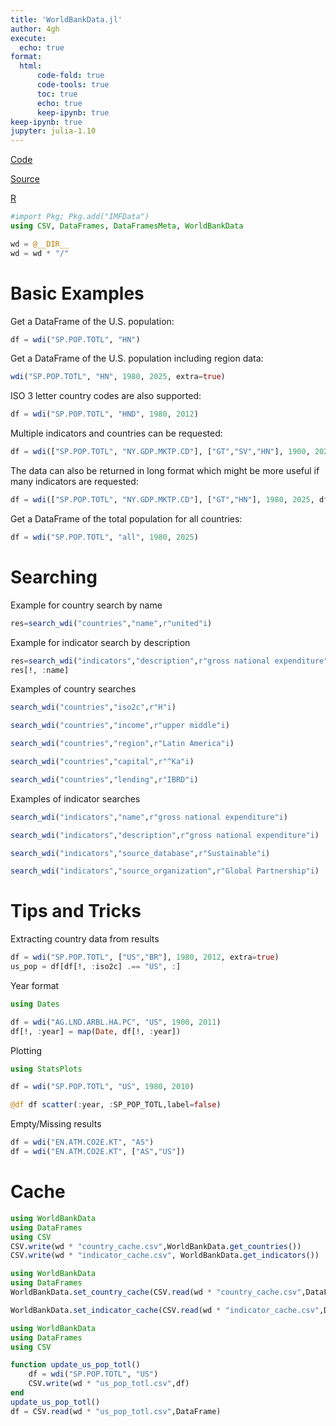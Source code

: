 ```yaml
---
title: 'WorldBankData.jl'
author: 4gh
execute:
  echo: true
format:
  html:
      code-fold: true
      code-tools: true
      toc: true
      echo: true
      keep-ipynb: true
keep-ipynb: true
jupyter: julia-1.10
---
```


[Code](https://github.com/4gh/WorldBankData.jl)

[Source](https://data.worldbank.org/)

[R](https://vincentarelbundock.github.io/WDI/#/)

```julia
#import Pkg; Pkg.add("IMFData")
using CSV, DataFrames, DataFramesMeta, WorldBankData

wd = @__DIR__
wd = wd * "/"
```

# Basic Examples

Get a DataFrame of the U.S. population:

```julia
df = wdi("SP.POP.TOTL", "HN")
```

Get a DataFrame of the U.S. population including region data:

```julia
wdi("SP.POP.TOTL", "HN", 1980, 2025, extra=true)
```

ISO 3 letter country codes are also supported:

```julia
df = wdi("SP.POP.TOTL", "HND", 1980, 2012)
```

Multiple indicators and countries can be requested:

```julia
df = wdi(["SP.POP.TOTL", "NY.GDP.MKTP.CD"], ["GT","SV","HN"], 1900, 2025)
```

The data can also be returned in long format which might be more useful if many indicators are requested:

```julia
df = wdi(["SP.POP.TOTL", "NY.GDP.MKTP.CD"], ["GT","HN"], 1980, 2025, dflong=true)
```

Get a DataFrame of the total population for all countries:

```julia
df = wdi("SP.POP.TOTL", "all", 1980, 2025)
```

# Searching

Example for country search by name

```julia
res=search_wdi("countries","name",r"united"i)
```

Example for indicator search by description

```julia
res=search_wdi("indicators","description",r"gross national expenditure"i)
res[!, :name]
```

Examples of country searches

```julia
search_wdi("countries","iso2c",r"H"i)
```

```julia
search_wdi("countries","income",r"upper middle"i)
```

```julia
search_wdi("countries","region",r"Latin America"i)
```

```julia
search_wdi("countries","capital",r"^Ka"i)
```

```julia
search_wdi("countries","lending",r"IBRD"i)
```

Examples of indicator searches

```julia
search_wdi("indicators","name",r"gross national expenditure"i)
```

```julia
search_wdi("indicators","description",r"gross national expenditure"i)
```

```julia
search_wdi("indicators","source_database",r"Sustainable"i)
```

```julia
search_wdi("indicators","source_organization",r"Global Partnership"i)
```

# Tips and Tricks

Extracting country data from results

```julia
df = wdi("SP.POP.TOTL", ["US","BR"], 1980, 2012, extra=true)
us_pop = df[df[!, :iso2c] .== "US", :]
```

Year format

```julia
using Dates

df = wdi("AG.LND.ARBL.HA.PC", "US", 1900, 2011)
df[!, :year] = map(Date, df[!, :year])
```

Plotting

```julia
using StatsPlots

df = wdi("SP.POP.TOTL", "US", 1980, 2010)

@df df scatter(:year, :SP_POP_TOTL,label=false)
```

Empty/Missing results

```julia
df = wdi("EN.ATM.CO2E.KT", "AS")
df = wdi("EN.ATM.CO2E.KT", ["AS","US"])
```

# Cache

```julia
using WorldBankData
using DataFrames
using CSV
CSV.write(wd * "country_cache.csv",WorldBankData.get_countries())
CSV.write(wd * "indicator_cache.csv", WorldBankData.get_indicators())
```

```julia
using WorldBankData
using DataFrames
WorldBankData.set_country_cache(CSV.read(wd * "country_cache.csv",DataFrame))
```

```julia
WorldBankData.set_indicator_cache(CSV.read(wd * "indicator_cache.csv",DataFrame))
```



```julia
using WorldBankData
using DataFrames
using CSV

function update_us_pop_totl()
    df = wdi("SP.POP.TOTL", "US")
    CSV.write(wd * "us_pop_totl.csv",df)
end
update_us_pop_totl()
df = CSV.read(wd * "us_pop_totl.csv",DataFrame)
```



```julia

```



```julia

```



```julia

```



```julia

```



```julia

```



```julia

```



```julia

```



```julia

```



```julia

```



```julia

```



```julia

```



```julia

```



```julia

```



```julia

```



```julia

```



```julia

```



```julia

```



```julia

```



```julia

```



```julia

```



```julia

```



```julia

```



```julia

```



```julia

```



```julia

```



```julia

```



```julia

```



```julia

```



```julia

```



```julia

```



```julia

```



```julia

```



```julia

```



```julia

```



```julia

```



```julia

```



```julia

```



```julia

```



```julia

```



```julia

```



```julia

```



```julia

```



```julia

```



```julia

```



```julia

```



```julia

```



```julia

```



```julia

```



```julia

```



```julia

```



```julia

```



```julia

```



```julia

```



```julia

```



```julia

```



```julia

```



```julia

```



```julia

```



```julia

```



```julia

```



```julia

```



```julia

```



```julia

```



```julia

```



```julia

```



```julia

```



```julia

```



```julia

```



```julia

```



```julia

```



```julia

```



```julia

```



```julia

```



```julia

```



```julia

```



```julia

```



```julia

```



```julia

```



```julia

```



```julia

```



```julia

```



```julia

```



```julia

```



```julia

```



```julia

```



```julia

```



```julia

```



```julia

```



```julia

```



```julia

```



```julia

```



```julia

```



```julia

```



```julia

```



```julia

```



```julia

```



```julia

```



```julia

```



```julia

```



```julia

```



```julia

```



```julia

```



```julia

```



```julia

```



```julia

```



```julia

```



```julia

```



```julia

```



```julia

```



```julia

```



```julia

```



```julia

```



```julia

```



```julia

```



```julia

```
